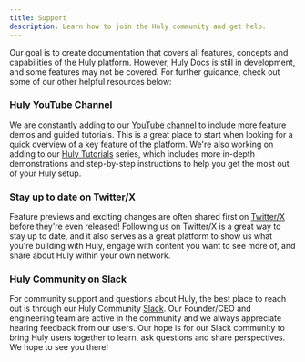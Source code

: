 ```yaml
---
title: Support
description: Learn how to join the Huly community and get help.
---
```


Our goal is to create documentation that covers all features, concepts and capabilities of the Huly platform. However, Huly Docs is still in development, and some features may not be covered. For further guidance, check out some of our other helpful resources below:

### Huly YouTube Channel

We are constantly adding to our <a href="https://www.youtube.com/channel/UCUaG4fhRtAVWmsw1Q9PvgWw" target="_blank">YouTube channel</a> to include more feature demos and guided tutorials. This is a great place to start when looking for a quick overview of a key feature of the platform. We're also working on adding to our <a href="https://www.youtube.com/playlist?list=PLMzYL2rxqZPNcCh03t5L_BTeOMhVRQcLD" target="_blank">Huly Tutorials</a> series, which includes more in-depth demonstrations and step-by-step instructions to help you get the most out of your Huly setup.

### Stay up to date on Twitter/X

Feature previews and exciting changes are often shared first on <a href="https://x.com/huly_io" target="_blank">Twitter/X</a> before they're even released! Following us on Twitter/X is a great way to stay up to date, and it also serves as a great platform to show us what you're building with Huly, engage with content you want to see more of, and share about Huly within your own network.

### Huly Community on Slack

For community support and questions about Huly, the best place to reach out is through our Huly Community <a href="https://hulycommunity.slack.com/join/shared_invite/zt-29kl7zmwz-2b3RRVTiWhhtAwzHjBm3Wg#/shared-invite/email" target="_blank">Slack</a>. Our Founder/CEO and engineering team are active in the community and we always appreciate hearing feedback from our users. Our hope is for our Slack community to bring Huly users together to learn, ask questions and share perspectives. We hope to see you there!